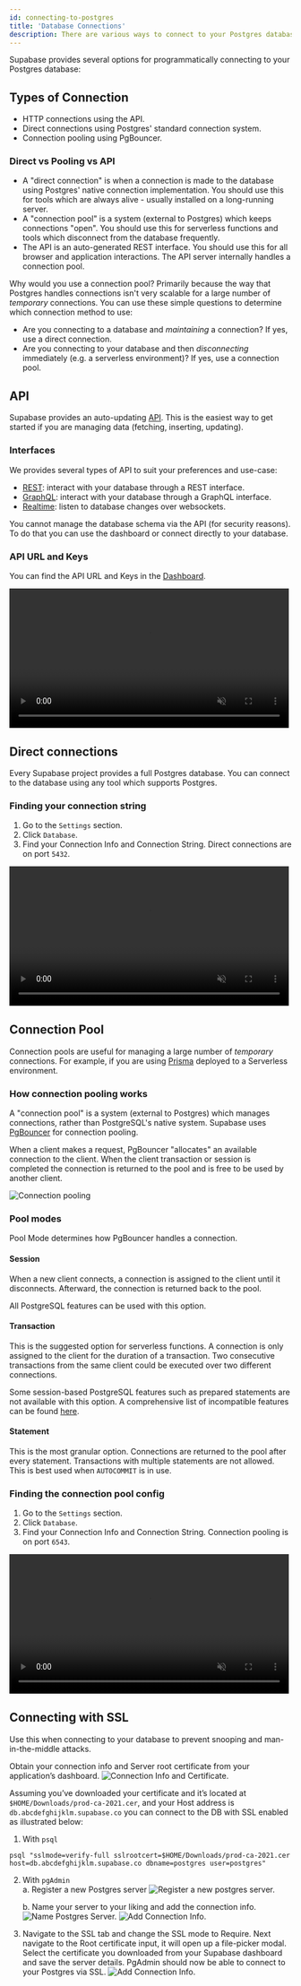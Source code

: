 ```yaml
---
id: connecting-to-postgres
title: 'Database Connections'
description: There are various ways to connect to your Postgres database.
---
```


Supabase provides several options for programmatically connecting to your Postgres database:

## Types of Connection

- HTTP connections using the API.
- Direct connections using Postgres' standard connection system.
- Connection pooling using PgBouncer.

### Direct vs Pooling vs API

- A "direct connection" is when a connection is made to the database using Postgres' native connection implementation. You should use this for tools which are always alive - usually installed on a long-running server.
- A "connection pool" is a system (external to Postgres) which keeps connections "open". You should use this for serverless functions and tools which disconnect from the database frequently.
- The API is an auto-generated REST interface. You should use this for all browser and application interactions. The API server internally handles a connection pool.

Why would you use a connection pool? Primarily because the way that Postgres handles connections isn't very scalable for a large number of _temporary_ connections.
You can use these simple questions to determine which connection method to use:

- Are you connecting to a database and _maintaining_ a connection? If yes, use a direct connection.
- Are you connecting to your database and then _disconnecting_ immediately (e.g. a serverless environment)? If yes, use a connection pool.

## API

Supabase provides an auto-updating [API](/docs/guides/api). This is the easiest way to get started if you are managing data (fetching, inserting, updating).

### Interfaces

We provides several types of API to suit your preferences and use-case:

- [REST](/docs/guides/api#rest-api): interact with your database through a REST interface.
- [GraphQL](/docs/guides/api#graphql-api): interact with your database through a GraphQL interface.
- [Realtime](/docs/guides/api#realtime-api): listen to database changes over websockets.

You cannot manage the database schema via the API (for security reasons). To do that you can use the dashboard or connect directly to your database.

### API URL and Keys

You can find the API URL and Keys in the [Dashboard](https://app.supabase.com/project/_/settings/api).

<video width="99%" muted playsInline controls="true">
  <source src="/docs/videos/api/api-url-and-key.mp4" type="video/mp4" muted playsInline />
</video>

## Direct connections

Every Supabase project provides a full Postgres database. You can connect to the database using any tool which supports Postgres.

### Finding your connection string

1. Go to the `Settings` section.
2. Click `Database`.
3. Find your Connection Info and Connection String. Direct connections are on port `5432`.

<video width="99%" muted playsInline controls="true">
  <source src="/docs/videos/postgres-connection.mp4" type="video/mp4" muted playsInline />
</video>

## Connection Pool

Connection pools are useful for managing a large number of _temporary_ connections. For example, if you are using [Prisma](/docs/guides/integrations/prisma) deployed to a Serverless environment.

### How connection pooling works

A "connection pool" is a system (external to Postgres) which manages connections, rather than PostgreSQL's native system. Supabase uses [PgBouncer](https://www.pgbouncer.org/) for connection pooling.

When a client makes a request, PgBouncer "allocates" an available connection to the client.
When the client transaction or session is completed the connection is returned to the pool and is free to be used by another client.

![Connection pooling](/docs/img/guides/database/connection-pool.png)

### Pool modes

Pool Mode determines how PgBouncer handles a connection.

#### Session

When a new client connects, a connection is assigned to the client until it disconnects. Afterward, the connection is returned back to the pool.

All PostgreSQL features can be used with this option.

#### Transaction

This is the suggested option for serverless functions. A connection is only assigned to the client for the duration of a transaction. Two consecutive transactions from the same client
could be executed over two different connections.

Some session-based PostgreSQL features such as prepared statements are not available with this option.
A comprehensive list of incompatible features can be found [here](https://www.pgbouncer.org/features.html).

#### Statement

This is the most granular option. Connections are returned to the pool after every statement. Transactions with multiple statements are not allowed. This is best used when `AUTOCOMMIT` is in use.

### Finding the connection pool config

1. Go to the `Settings` section.
2. Click `Database`.
3. Find your Connection Info and Connection String. Connection pooling is on port `6543`.

<video width="99%" muted playsInline controls="true">
  <source src="/docs/videos/connection-pool-config.mp4" type="video/mp4" muted playsInline />
</video>

## Connecting with SSL

Use this when connecting to your database to prevent snooping and man-in-the-middle attacks.

Obtain your connection info and Server root certificate from your application’s dashboard.
![Connection Info and Certificate.](/docs/img/guides/database/connection-info-cert.png)

Assuming you’ve downloaded your certificate and it’s located at `$HOME/Downloads/prod-ca-2021.cer`, and your Host address is `db.abcdefghijklm.supabase.co` you can connect to the DB with
SSL enabled as illustrated below:

1. With `psql`

```
psql "sslmode=verify-full sslrootcert=$HOME/Downloads/prod-ca-2021.cer host=db.abcdefghijklm.supabase.co dbname=postgres user=postgres"
```

2. With `pgAdmin`  
   a. Register a new Postgres server
   ![Register a new postgres server.](/docs/img/guides/database/register-server-pgAdmin.png)

   b. Name your server to your liking and add the connection info.
   ![Name Postgres Server.](/docs/img/guides/database/name-pg-server.png)
   ![Add Connection Info.](/docs/img/guides/database/add-pg-server-conn-info.png)

3. Navigate to the SSL tab and change the SSL mode to Require. Next navigate to the Root certificate input, it will open up a
   file-picker modal. Select the certificate you downloaded from your Supabase dashboard and save the server details. PgAdmin
   should now be able to connect to your Postgres via SSL.
   ![Add Connection Info.](/docs/img/guides/database/add-ssl-config.png)
